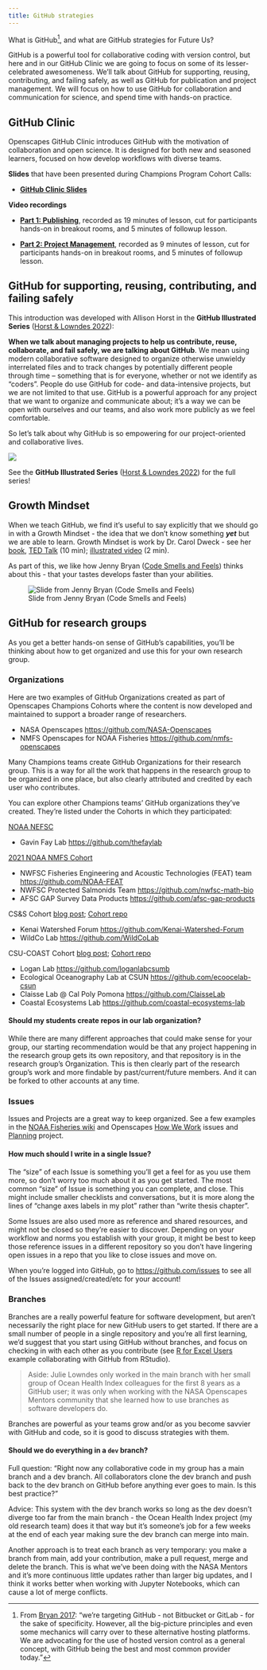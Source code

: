 ```yaml
---
title: GitHub strategies
---
```


What is GitHub[^1], and what are GitHub strategies for Future Us?

[^1]: From [Bryan 2017](https://peerj.com/preprints/3159/): "we're targeting GitHub - not Bitbucket or GitLab - for the sake of specificity. However, all the big-picture principles and even some mechanics will carry over to these alternative hosting platforms. We are advocating for the use of hosted version control as a general concept, with GitHub being the best and most common provider today."

GitHub is a powerful tool for collaborative coding with version control, but here and in our GitHub Clinic we are going to focus on some of its lesser-celebrated awesomeness. We'll talk about GitHub for supporting, reusing, contributing, and failing safely, as well as GitHub for publication and project management. We will focus on how to use GitHub for collaboration and communication for science, and spend time with hands-on practice.

## GitHub Clinic

Openscapes GitHub Clinic introduces GitHub with the motivation of
collaboration and open science. It is designed for both new and seasoned
learners, focused on how develop workflows with diverse teams.

**Slides** that have been presented during Champions Program Cohort Calls:

-   [**GitHub Clinic Slides**](https://docs.google.com/presentation/d/1PzGAbEpNhT6CDPe1DCHf5-eVAjy-2R2D3VMHz7dY774/edit?usp=sharing)

**Video recordings**

-   [**Part 1: Publishing**](https://youtu.be/anrZwE3pIwQ), recorded as 19 minutes of lesson, cut for participants hands-on in breakout rooms, and 5 minutes of followup lesson.

-   [**Part 2: Project Management**](https://youtu.be/dDRDma-5_ww), recorded as 9 minutes of lesson, cut for participants hands-on in breakout rooms, and 5 minutes of followup lesson.

## GitHub for supporting, reusing, contributing, and failing safely

This introduction was developed with Allison Horst in the **GitHub Illustrated Series** ([Horst & Lowndes 2022](https://openscapes.org/blog/2022/05/27/github-illustrated-series/)):

**When we talk about managing projects to help us contribute, reuse, collaborate, and fail safely, we are talking about GitHub**. We mean using modern collaborative software designed to organize otherwise unwieldy interrelated files and to track changes by potentially different people through time -- something that is for everyone, whether or not we identify as "coders". People do use GitHub for code- and data-intensive projects, but we are not limited to that use. GitHub is a powerful approach for any project that we want to organize and communicate about; it's a way we can be open with ourselves and our teams, and also work more publicly as we feel comfortable.

So let's talk about why GitHub is so empowering for our project-oriented and collaborative lives.

![](images/github_friends.png){fig-alt="A row of 6 cute smiling monsters celebrating using GitHub. The first, wearing a climbing harness labeled \"Me\" is high-fiving another whose harness says \"Future Me\". Others hold a box of snacks (tacos!), a map, a rope. Text above the monsters quotes Jenny Bryan: \\\"Collaboration is the most compelling reason to manage a project with Git and GitHub. My definition of collaboration includes hands-on participation by multiple people, including your past and future self, as well as an asymmetric model, in which some people are active makers and others only read or review" fig-align="center"}

See the **GitHub Illustrated Series** ([Horst & Lowndes 2022](https://openscapes.org/blog/2022/05/27/github-illustrated-series/)) for the full series!

## Growth Mindset

When we teach GitHub, we find it's useful to say explicitly that we should go in with a Growth Mindset - the idea that we don't know something ***yet*** but we are able to learn. Growth Mindset is work by Dr. Carol Dweck - see her [book](http://www.amazon.com/gp/product/0345472322/ref=as_li_qf_sp_asin_il_tl?ie=UTF8&camp=1789&creative=9325&creativeASIN=0345472322&linkCode=as2&tag=farnamstreet-20&linkId=ZYKJHPHELN46AOWM), [TED Talk](https://www.youtube.com/watch?v=_X0mgOOSpLU&t=11s&ab_channel=TED) (10 min); [illustrated video](https://www.youtube.com/watch?v=M1CHPnZfFmU&ab_channel=JohnSpencer) (2 min).

As part of this, we like how Jenny Bryan ([Code Smells and Feels](https://github.com/jennybc/code-smells-and-feels#code-smells-and-feels)) thinks about this - that your tastes develops faster than your abilities.

![Slide from Jenny Bryan (Code Smells and Feels)](images/hedgehog-jenny-bryan.png){fig-align="center"}

## GitHub for research groups

As you get a better hands-on sense of GitHub's capabilities, you'll be thinking about how to get organized and use this for your own research group.

### Organizations

Here are two examples of GitHub Organizations created as part of Openscapes Champions Cohorts where the content is now developed and maintained to support a broader range of researchers.

-   NASA Openscapes <https://github.com/NASA-Openscapes>
-   NMFS Openscapes for NOAA Fisheries <https://github.com/nmfs-openscapes>

Many Champions teams create GitHub Organizations for their research group. This is a way for all the work that happens in the research group to be organized in one place, but also clearly attributed and credited by each user who contributes.

You can explore other Champions teams' GitHub organizations they've created. They're listed under the Cohorts in which they participated:

[NOAA NEFSC](https://www.openscapes.org/blog/2020/03/06/workshop-noaa-nefsc/)

-   Gavin Fay Lab <https://github.com/thefaylab>

[2021 NOAA NMFS Cohort](https://openscapes.github.io/2021-noaa-nmfs/)

-   NWFSC Fisheries Engineering and Acoustic Technologies (FEAT) team <https://github.com/NOAA-FEAT>
-   NWFSC Protected Salmonids Team <https://github.com/nwfsc-math-bio>
-   AFSC GAP Survey Data Products <https://github.com/afsc-gap-products>

CS&S Cohort [blog post](https://www.openscapes.org/blog/2021/07/13/css-cohort/); [Cohort repo](https://github.com/Openscapes/css-cohort)

-   Kenai Watershed Forum <https://github.com/Kenai-Watershed-Forum>
-   WildCo Lab <https://github.com/WildCoLab>

CSU-COAST Cohort [blog post](https://www.openscapes.org/blog/2021/07/08/csu-coast-cohort/); [Cohort repo](https://github.com/Openscapes/csu-coast-cohort)

-   Logan Lab <https://github.com/loganlabcsumb>
-   Ecological Oceanography Lab at CSUN <https://github.com/ecoocelab-csun>
-   Claisse Lab \@ Cal Poly Pomona <https://github.com/ClaisseLab>
-   Coastal Ecosystems Lab <https://github.com/coastal-ecosystems-lab>

```{=html}
<!--
Look at the Cohort READMEs to find links to Team GitHub Organizations.

Upcoming Cohorts  
[2022 NOAA Southeast Fisheries Science Center (Summer)](https://github.com/Openscapes/2022-noaa-sefsc-summer)

[2022 California State Water Resources Control Board](https://github.com/Openscapes/2022-swrcb)

-->
```
```{=html}
<!--
inactive or possibly created prior to Openscapes Cohort

[SASI Cohort](https://github.com/Openscapes/2021-sasi)

- Gladfelter Lab <https://github.com/GladLab>

[Fisheries Dependent Data users FDD Cohort](https://github.com/Openscapes/2021-fdd)

- <https://github.com/khyde>
-->
```
#### Should my students create repos in our lab organization?

While there are many different approaches that could make sense for your group, our starting recommendation would be that any project happening in the research group gets its own repository, and that repository is in the research group's Organization. This is then clearly part of the research group's work and more findable by past/current/future members. And it can be forked to other accounts at any time.

### Issues

Issues and Projects are a great way to keep organized. See a few examples in the [NOAA Fisheries wiki](https://github.com/nmfs-openscapes/.github/wiki/11-GitHub-Project-Boards#gallery) and Openscapes [How We Work](https://github.com/Openscapes/how_we_work) issues and [Planning](https://github.com/orgs/Openscapes/projects/5) project.

#### How much should I write in a single Issue?

The "size" of each Issue is something you'll get a feel for as you use them more, so don't worry too much about it as you get started. The most common "size" of Issue is something you can complete, and close. This might include smaller checklists and conversations, but it is more along the lines of "change axes labels in my plot" rather than "write thesis chapter".

Some Issues are also used more as reference and shared resources, and might not be closed so they're easier to discover. Depending on your workflow and norms you establish with your group, it might be best to keep those reference issues in a different repository so you don't have lingering open issues in a repo that you like to close issues and move on.

When you're logged into GitHub, go to <https://github.com/issues> to see all of the Issues assigned/created/etc for your account!

### Branches

Branches are a really powerful feature for software development, but aren't necessarily the right place for new GitHub users to get started. If there are a small number of people in a single repository and you're all first learning, we'd suggest that you start using GitHub without branches, and focus on checking in with each other as you contribute (see [R for Excel Users](https://rstudio-conf-2020.github.io/r-for-excel/collaborating.html#collaborating-with-github) example collaborating with GitHub from RStudio).

> Aside: Julie Lowndes only worked in the main branch with her small group of Ocean Health Index colleagues for the first 8 years as a GitHub user; it was only when working with the NASA Openscapes Mentors community that she learned how to use branches as software developers do.

Branches are powerful as your teams grow and/or as you become savvier with GitHub and code, so it is good to discuss strategies with them.

#### Should we do everything in a `dev` branch?

Full question: "Right now any collaborative code in my group has a main branch and a dev branch. All collaborators clone the dev branch and push back to the dev branch on GitHub before anything ever goes to main. Is this best practice?"

Advice: This system with the dev branch works so long as the dev doesn't diverge too far from the main branch - the Ocean Health Index project (my old research team) does it that way but it's someone's job for a few weeks at the end of each year making sure the dev branch can merge into main.

Another approach is to treat each branch as very temporary: you make a branch from main, add your contribution, make a pull request, merge and delete the branch. This is what we've been doing with the NASA Mentors and it's more continuous little updates rather than larger big updates, and I think it works better when working with Jupyter Notebooks, which can cause a lot of merge conflicts.
